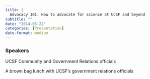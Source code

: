 ```yaml
---
title: |
  Advocacy 101: How to advocate for science at UCSF and beyond
subtitle: ""
date: "2014-05-22"
categories: [Presentation]
date-format: medium 
---
```


### Speakers  
UCSF Community and Government Relations officials

A brown bag lunch with UCSF’s government relations officials

